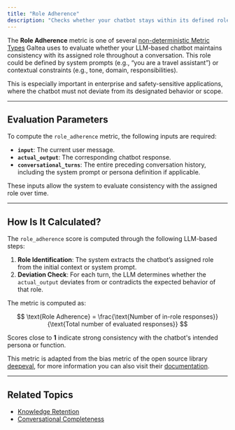 ```yaml
---
title: "Role Adherence"
description: "Checks whether your chatbot stays within its defined role across the entire conversation."
---
```


The **Role Adherence** metric is one of several [non-deterministic Metric Types](/concepts/metric-type) Galtea uses to evaluate whether your LLM-based chatbot maintains consistency with its assigned role throughout a conversation. This role could be defined by system prompts (e.g., “you are a travel assistant”) or contextual constraints (e.g., tone, domain, responsibilities).

This is especially important in enterprise and safety-sensitive applications, where the chatbot must not deviate from its designated behavior or scope.

---

## Evaluation Parameters

To compute the `role_adherence` metric, the following inputs are required:

- **`input`**: The current user message.
- **`actual_output`**: The corresponding chatbot response.
- **`conversational_turns`**: The entire preceding conversation history, including the system prompt or persona definition if applicable.

These inputs allow the system to evaluate consistency with the assigned role over time.

---

## How Is It Calculated?

The `role_adherence` score is computed through the following LLM-based steps:

1. **Role Identification**: The system extracts the chatbot’s assigned role from the initial context or system prompt.
2. **Deviation Check**: For each turn, the LLM determines whether the `actual_output` deviates from or contradicts the expected behavior of that role.

The metric is computed as:

$$
\text{Role Adherence} = \frac{\text{Number of in-role responses}}{\text{Total number of evaluated responses}}
$$

Scores close to **1** indicate strong consistency with the chatbot's intended persona or function.

<Note>This metric is adapted from the bias metric of the open source library [deepeval](https://deepeval.com/), for more information you can also visit their [documentation](https://deepeval.com/docs/metrics-role-adherence).</Note>

---

## Related Topics

- [Knowledge Retention](/concepts/product/metrics/knowledge-retention)
- [Conversational Completeness](/concepts/product/metrics/conversational-completeness)